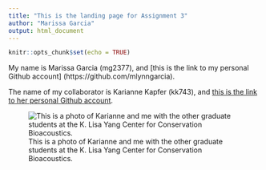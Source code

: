 ```yaml
---
title: "This is the landing page for Assignment 3"
author: "Marissa Garcia"
output: html_document
---
```


```r
knitr::opts_chunk$set(echo = TRUE)
```

My name is Marissa Garcia (mg2377), and [this is the link to my personal Github account] (https://github.com/mlynngarcia). 

The name of my collaborator is Karianne Kapfer (kk743), and [this is the link to her personal Github account](https://github.com/Karianney).

![This is a photo of Karianne and me with the other graduate students at the K. Lisa Yang Center for Conservation Bioacoustics.](/Users/marissagarcia/Downloads/PhotoForGitHubAssignment3.jpeg)